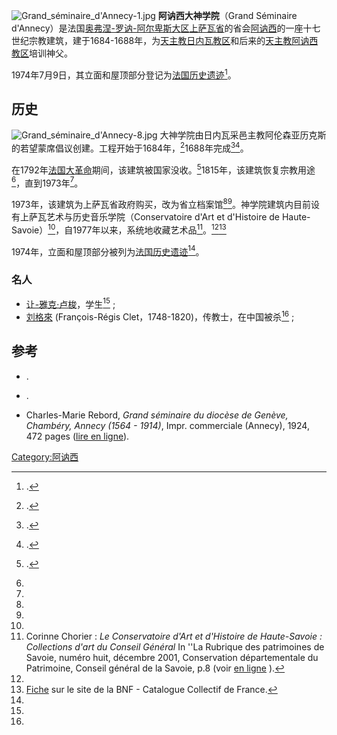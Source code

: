 [[File:Grand_séminaire_d'Annecy-1.jpg|right]]
'''阿讷西大神学院'''（Grand Séminaire d'Annecy）是法国[[奥弗涅-罗讷-阿尔卑斯大区|奥弗涅-罗讷-阿尔卑斯大区]][[上萨瓦省|上萨瓦省]]的省会[[阿讷西|阿讷西]]的一座十七世纪宗教建筑，建于1684-1688年，为[[天主教日内瓦教区|天主教日内瓦教区]]和后来的[[天主教阿讷西教区|天主教阿讷西教区]]培训神父。

1974年7月9日，其立面和屋顶部分登记为[[法国历史遗迹|法国历史遗迹]]<ref name=PA00118360>{{Base Mérimée|PA00118360| Séminaire (ancien grand)}}.</ref>。

== 历史 ==
[[File:Grand_séminaire_d'Annecy-8.jpg|right]]
大神学院由日内瓦采邑主教阿伦森亚历克斯的若望蒙席倡议创建。工程开始于1684年，<ref>{{Ouvrage|language=fr|first1=Christian|last1=Regat|first2=François|last2=Aubert|title=Châteaux de Haute-Savoie|editor=Cabèdita|year=1999|pages=12-13|isbn=978-2-88295-117-5}}.</ref>1688年完成<ref>{{Ouvrage|language=fr|author1=Michel Germain|title=Personnages illustres des Savoie|editor=Autre Vue|year=2007|pages=32|isbn=978-2-915688-15-3}}.</ref><ref name="Guichonnet">{{harvsp|Guichonnet 2007|p=127 ([https://books.google.fr/books?id=2QlR6PeTtkwC&pg=PA127 lire en ligne])}}.</ref>。

在1792年[[法国大革命|法国大革命]]期间，该建筑被国家没收。<ref name="CAUE">{{harvsp|CAUE 74|p=269}}.</ref>1815年，该建筑恢复宗教用途<ref name="CAUE"/>，直到1973年<ref name="CAUE"/>。

1973年，该建筑为上萨瓦省政府购买，改为省立档案馆<ref name="CAUE"/><ref name="Guichonnet"/>。神学院建筑内目前设有上萨瓦艺术与历史音乐学院（Conservatoire d'Art et d'Histoire de Haute-Savoie）<ref name="Guichonnet"/>，自1977年以来，系统地收藏艺术品<ref>Corinne Chorier : ''Le Conservatoire d'Art et d'Histoire de Haute-Savoie : Collections d'art du Conseil Général'' In ''La Rubrique des patrimoines de Savoie, numéro huit, décembre 2001, Conservation départementale du Patrimoine, Conseil général de la Savoie, p.8 (voir [http://www.savoie.fr/uploads/Publication/WEB_CHEMIN_14266_1259245698.pdf en ligne] {{Wayback|url=http://www.savoie.fr/uploads/Publication/WEB_CHEMIN_14266_1259245698.pdf |date=20190306044227 }}).</ref>。<ref name="Guichonnet"/><ref>[http://ccfr.bnf.fr/portailccfr/jsp/ccfr/sitemap/institution_sitemap_view.jsp?record=rnbcd:INSTITUTION:13762&success=/jsp/ccfr/sitemap/institution_sitemap_view.jsp&profile=anonymous Fiche] {{Wayback|url=http://ccfr.bnf.fr/portailccfr/jsp/ccfr/sitemap/institution_sitemap_view.jsp?record=rnbcd%3AINSTITUTION%3A13762&success=%2Fjsp%2Fccfr%2Fsitemap%2Finstitution_sitemap_view.jsp&profile=anonymous |date=20210227044415 }} sur le site de la BNF - Catalogue Collectif de France.</ref>

1974年，立面和屋顶部分被列为[[法国历史遗迹|法国历史遗迹]]<ref name=PA00118360/>。

=== 名人 ===
* [[让-雅克·卢梭|让-雅克·卢梭]]，学生<ref name="Guichonnet"/> ;
* [[刘格來|刘格來]] (François-Régis Clet，1748-1820)，传教士，在中国被杀<ref name="Guichonnet"/> ;

== 参考 ==
* {{Ouvrage|language=fr|first1=Paul|last1=Guichonnet|title=Nouvelle encyclopédie de la Haute-Savoie|editor=La Fontaine de Siloé|year=2007|isbn=978-2-84206-374-0}}.
* {{Ouvrage|language=fr|author1=Henri Baud|author2=Louis Binz|author3=Robert Brunel|author4=Paul Coutin|author5=Roger Devos|author6=Paul Guichonnet|author7=Jean-Yves Mariotte|author8=Jean Sauvage|title=Le Diocèse de Genève-Annecy|editor=Editions Beauchesne|location=Paris|year=1985|isbn=2-7010-1112-4|url=https://books.google.fr/books?id=V0zB6LRDkA0C&pg=PP1|access-date=2020-12-08|archive-date=2022-02-04|archive-url=https://web.archive.org/web/20220204211656/https://books.google.fr/books?id=V0zB6LRDkA0C&pg=PP1|dead-url=no}}.
*Charles-Marie Rebord, ''Grand séminaire du diocèse de Genève, Chambéry, Annecy (1564 - 1914)'', Impr. commerciale (Annecy), 1924, 472 pages ([https://gallica.bnf.fr/ark:/12148/bpt6k65437834.r= lire en ligne]).
{{Reflist}}
[[Category:阿讷西|Category:阿讷西]]